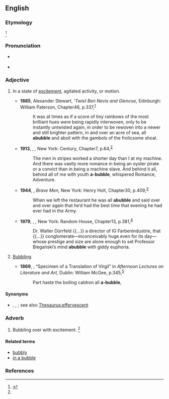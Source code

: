 ==English==

===Etymology===
{{prefix|en|a|bubble|t1=in such a state or condition}}<ref name=SOED>{{R:SOED5|page=10}}</ref>

===Pronunciation===
* {{a|RP}} {{IPA|en|/əˈbʌb.l̩/}}
* {{a|US}} {{IPA|en|/əˈbʌb.l̩/}}

===Adjective===
{{en-adj|-}}

# In a state of [[excitement]], agitated activity, or motion. {{defdate|First attested in the 19<sup>th</sup> century.}}
#: {{ux|en|After they had sat down, the party remained '''abubble''' until the speaker rose.}}
#* '''1885''', Alexander Stewart, ''’Twixt Ben Nevis and Glencoe,'' Edinburgh: William Paterson, Chapter{{nbsp}}46, p.{{nbsp}}337,<sup>[https://babel.hathitrust.org/cgi/pt?id=uc2.ark:/13960/t1jh3rf84&view=1up&seq=359&skin=2021&q1=abubble]</sup>
#*: It was at times as if a score of tiny rainbows of the most brilliant hues were being rapidly interwoven, only to be instantly untwisted again, in order to be rewoven into a newer and still brighter pattern, in and over an acre of sea, all '''abubble''' and aboil with the gambols of the frolicsome shoal.
#* '''1913''', {{w|Jack London}}, ''{{w|John Barleycorn (novel)|John Barleycorn}},'' New York: Century, Chapter{{nbsp}}7, p.{{nbsp}}64,<sup>[https://archive.org/details/johnbarleycorn00londrich/page/64/mode/1up?q=%22a-bubble%22]</sup>
#*: The men in stripes worked a shorter day than I at my machine. And there was vastly more romance in being an oyster pirate or a convict than in being a machine slave. And behind it all, behind all of me with youth '''a-bubble''', whispered Romance, Adventure.
#* '''1944''', {{w|Ernie Pyle}}, ''Brave Men,'' New York: Henry Holt, Chapter{{nbsp}}30, p.{{nbsp}}409,<sup>[https://www.fadedpage.com/books/20171115/html.php]</sup>
#*: When we left the restaurant he was all '''abubble''' and said over and over again that he’d had the best time that evening he had ever had in the Army.
#* '''1979''', {{w|William Styron}}, ''{{w|Sophie's Choice (novel)|Sophie’s Choice}},'' New York: Random House, Chapter{{nbsp}}13, p.{{nbsp}}381,<sup>[https://archive.org/details/sophieschoicesty00styr/page/380/mode/1up?q=abubble]</sup>
#*: Dr. Walter Dürrfeld {{...}} a director of IG Farbenindustrie, that {{...}} conglomerate—inconceivably huge even for its day—whose prestige and size are alone enough to set Professor Biegański’s mind '''abubble''' with giddy euphoria.
# [[bubbling|Bubbling]].
#: {{ux|en|The sour mash was '''abubble'''.}}
#* '''1869''', {{w|William Alexander (bishop)|William Alexander}}, “Specimen of a Translation of Virgil” in ''Afternoon Lectures on Literature and Art,'' Dublin: William McGee, p.{{nbsp}}345,<sup>[https://babel.hathitrust.org/cgi/pt?id=mdp.39015030932803&view=1up&seq=367&skin=2021&q1=%22a-bubble%22]</sup>
#*: Part haste the boiling caldron all '''a-bubble''',

====Synonyms====
* {{sense|bubbling}} {{l|en|bubblesome}}, {{l|en|bubbly}}, {{l|en|ebullient}}; see also [[Thesaurus:effervescent]]

===Adverb===
{{en-adv|-}}

# Bubbling over with excitement. {{defdate|First attested in the mid 20<sup>th</sup> century.}}<ref name=SOED/>

====Related terms====
* [[bubbly]]
* [[in a bubble]]

===References===
<references/>